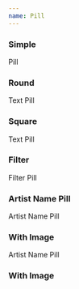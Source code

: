 ```yaml
---
name: Pill
---
```


### Simple

<Playground>
  <Pill hover focus>
    Pill
  </Pill>
</Playground>

### Round

<Playground>
  <Pill variant="textRound">Text Pill</Pill>
</Playground>

### Square

<Playground>
  <Pill variant="textSquare">Text Pill</Pill>
</Playground>

### Filter

<Playground>
  <Pill variant="filter">Filter Pill</Pill>
</Playground>

### Artist Name Pill

<Playground>
  <Pill variant="artist">Artist Name Pill</Pill>
</Playground>

### With Image

<Playground>
	<Pill variant='artist' src="https://picsum.photos/seed/user/30/30">Artist Name Pill</Pill>
</Playground>

### With Image
